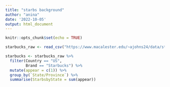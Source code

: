 ```yaml
---
title: "starbs background"
author: "anina"
date: '2022-10-05'
output: html_document
---
```


```r
knitr::opts_chunk$set(echo = TRUE)
```


```r
starbucks_raw <- read_csv("https://www.macalester.edu/~ajohns24/data/starbucks.csv")
```


```r
starbucks <- starbucks_raw %>%
  filter(Country == "US", 
         Brand == "Starbucks") %>%
  mutate(appear = c(1)) %>%
  group_by(`State/Province`) %>%
  summarise(StarbsbyState = sum(appear))
```
















